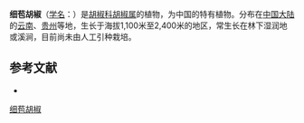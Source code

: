{{Speciesbox
| name = 细苞胡椒
| status = 
| status_system = 
| image =
| genus = Piper
| species = curtipedunculum
| authority = C. DC.
}}

'''细苞胡椒'''（[[学名|学名]]：{{lang|la|''Piper curtipedunculum''}}）是[[胡椒科|胡椒科]][[胡椒属|胡椒属]]的植物，为中国的特有植物。分布在[[中国大陆|中国大陆]]的[[云南|云南]]、[[贵州|贵州]]等地，生长于海拔1,100米至2,400米的地区，常生长在林下湿润地或溪涧，目前尚未由人工引种栽培。

== 参考文献 ==
<div class="references-small">
* {{cite web| url =http://www.bioinfo.cn/db05/KmzwSpecies.php?action=view&id=17037| title =细苞胡椒| work =《中国高等植物数据库全库》| publisher =中国科学院微生物研究所| author =昆明植物研究所| accessdate =2009-02-25| deadurl =yes| archiveurl =https://web.archive.org/web/20160305081952/http://www.bioinfo.cn/db05/KmzwSpecies.php?action=view&id=17037| archivedate =2016-03-05}}
</div>
{{Taxonbar|from=Q15228232}}

[[Category:胡椒属|细苞胡椒]]


{{植物小作品}}